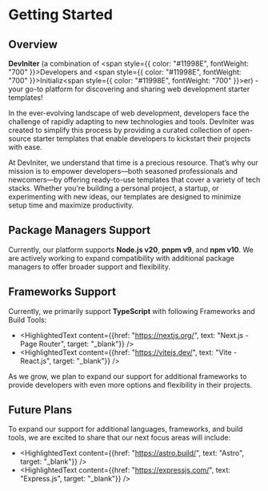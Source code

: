 
# Getting Started

## Overview

<strong>DevIniter</strong> (a combination of <span style={{
    color: "#11998E",
    fontWeight: "700"
}}>Dev</span>elopers and <span style={{
    color: "#11998E",
    fontWeight: "700"
}}>Init</span>ializ<span style={{
    color: "#11998E",
    fontWeight: "700"
}}>er</span>) - your go-to platform for discovering and sharing web development starter templates!

In the ever-evolving landscape of web development, developers face the challenge of rapidly adapting to new technologies and tools. DevIniter was created to simplify this process by providing a curated collection of open-source starter templates that enable developers to kickstart their projects with ease.

At DevIniter, we understand that time is a precious resource. That’s why our mission is to empower developers—both seasoned professionals and newcomers—by offering ready-to-use templates that cover a variety of tech stacks. Whether you're building a personal project, a startup, or experimenting with new ideas, our templates are designed to minimize setup time and maximize productivity.


## Package Managers Support

Currently, our platform supports **Node.js v20**, **pnpm v9**, and **npm v10**. We are actively working to expand compatibility with additional package managers to offer broader support and flexibility.


## Frameworks Support

Currently, we primarily support **TypeScript** with following Frameworks and Build Tools:

- <HighlightedText content={{href: "https://nextjs.org/", text: "Next.js - Page Router", target: "_blank"}} />
- <HighlightedText content={{href: "https://vitejs.dev/", text: "Vite - React.js", target: "_blank"}} />

As we grow, we plan to expand our support for additional frameworks to provide developers with even more options and flexibility in their projects.

## Future Plans

To expand our support for additional languages, frameworks, and build tools, we are excited to share that our next focus areas will include:

- <HighlightedText content={{href: "https://astro.build/", text: "Astro", target: "_blank"}} />
- <HighlightedText content={{href: "https://expressjs.com/", text: "Express.js", target: "_blank"}} />